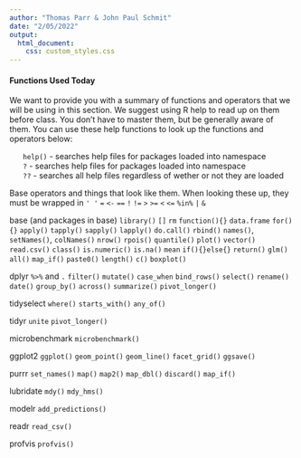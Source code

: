 ```yaml
---
author: "Thomas Parr & John Paul Schmit"
date: "2/05/2022"
output: 
  html_document:
    css: custom_styles.css
---
```

#### Functions Used Today
We want to provide you with a summary of functions and operators that we will be using in this section. We suggest using R help to read up on them before class. You don't have to master them, but be generally aware of them. You can use these help functions to look up the functions and operators below:
<ul>
  `help()` - searches help files for packages loaded into namespace<br>
  `?` - searches help files for packages loaded into namespace<br>
  `??` - searches all help files regardless of wether or not they are loaded<br>
</ul>

Base operators and things that look like them. When looking these up, they must be wrapped in `' '`
  `=`
  `<-`
  `==`
  `!`
  `!=`
  `>`
  `>=`
  `<`
  `<=`
  `%in%`
  `|`
  `&`
  

base (and packages in base)
  `library()`
  `[]`
  `rm`
  `function(){}`
  `data.frame`
  `for(){}`
  `apply()`
  `tapply()`
  `sapply()`
  `lapply()`
  `do.call()`
  `rbind()`
  `names()`, `setNames()`, `colNames()`
  `nrow()`
  `rpois()`
  `quantile()`
  `plot()`
  `vector()`
  `read.csv()`
  `class()`
  `is.numeric()`
  `is.na()`
  `mean`
  `if(){}else{}`
  `return()`
  `glm()`
  `all()`
  `map_if()`
  `paste0()`
  `length()`
  `c()`
  `boxplot()`
  
dplyr
  `%>%` and `.`
  `filter()`
  `mutate()`
  `case_when`
  `bind_rows()`
  `select()`
  `rename()`
  `date()`
  `group_by()`
  `across()`
  `summarize()`
  `pivot_longer()`
  
  
tidyselect
  `where()`
  `starts_with()`
  `any_of()`
  
tidyr
  `unite`
  `pivot_longer()`
  
microbenchmark
  `microbenchmark()`
  
ggplot2
  `ggplot()`
  `geom_point()`
  `geom_line()`
  `facet_grid()`
  `ggsave()`
  
purrr
  `set_names()`
  `map()`
  `map2()`
  `map_dbl()`
  `discard()`
  `map_if()`
  
lubridate
  `mdy()`
  `mdy_hms()`

modelr
  `add_predictions()`

readr
  `read_csv()`
  
profvis
  `profvis()`